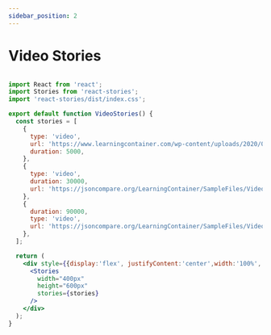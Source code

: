 ```yaml
---
sidebar_position: 2
---
```


# Video Stories


<VideoStories />


```jsx

import React from 'react';
import Stories from 'react-stories';
import 'react-stories/dist/index.css';

export default function VideoStories() {
  const stories = [
    {
      type: 'video',
      url: 'https://www.learningcontainer.com/wp-content/uploads/2020/05/sample-mp4-file.mp4',
      duration: 5000,
    },
    {
      type: 'video',
      duration: 30000,
      url: 'https://jsoncompare.org/LearningContainer/SampleFiles/Video/MP4/Sample-MP4-Video-File-for-Testing.mp4',
    },
    {
      duration: 90000,
      type: 'video',
      url: 'https://jsoncompare.org/LearningContainer/SampleFiles/Video/MP4/Sample-MP4-Video-File-Download.mp4',
    },
  ];

  return (
    <div style={{display:'flex', justifyContent:'center',width:'100%', marginBottom:'16px'}}>
      <Stories
        width="400px"
        height="600px"
        stories={stories}
      />
    </div>
  );
}

```
